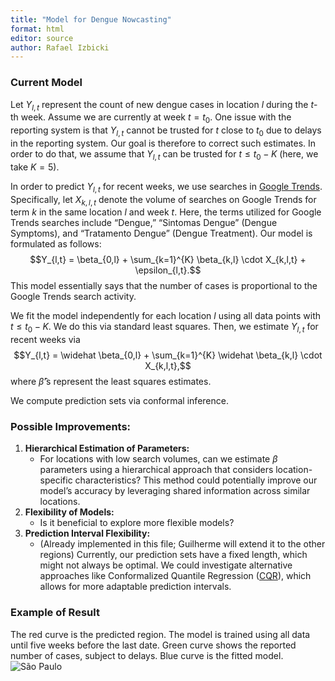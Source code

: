 ```yaml
---
title: "Model for Dengue Nowcasting"
format: html
editor: source
author: Rafael Izbicki
---
```


### Current Model

Let $Y_{l,t}$ represent the count of new dengue cases in location $l$ during the $t$-th week. Assume we are currently at week $t=t_0$. One issue with the reporting system is that $Y_{l,t}$ cannot be trusted for $t$ close to $t_0$ due to delays in the reporting system. Our goal is therefore to correct such estimates. In order to do that, we assume that $Y_{l,t}$ can be trusted for $t\leq t_0-K$ (here, we take $K=5$).

In order to predict $Y_{l,t}$ for recent weeks, we use searches in [Google Trends](https://trends.google.com.br/trends/). Specifically, let $X_{k,l,t}$ denote the volume of searches on Google Trends for term $k$ in the same location $l$ and week $t$. Here, the terms utilized for Google Trends searches include "Dengue," "Sintomas Dengue" (Dengue Symptoms), and "Tratamento Dengue" (Dengue Treatment). Our model is formulated as follows: $$Y_{l,t} = \beta_{0,l} + \sum_{k=1}^{K} \beta_{k,l} \cdot X_{k,l,t} + \epsilon_{l,t}.$$ This model essentially says that the number of cases is proportional to the Google Trends search activity.

We fit the model independently for each location $l$ using all data points with $t \leq t_0-K$. We do this via standard least squares. Then, we estimate $Y_{l,t}$ for recent weeks via $$Y_{l,t} = \widehat \beta_{0,l} + \sum_{k=1}^{K} \widehat \beta_{k,l} \cdot X_{k,l,t},$$ where $\widehat \beta$'s represent the least squares estimates.

We compute prediction sets via conformal inference.

### Possible Improvements:

1.  **Hierarchical Estimation of Parameters:**
    -   For locations with low search volumes, can we estimate $\beta$ parameters using a hierarchical approach that considers location-specific characteristics? This method could potentially improve our model's accuracy by leveraging shared information across similar locations.
2.  **Flexibility of Models:**
    -   Is it beneficial to explore more flexible models?
3.  **Prediction Interval Flexibility:**
    -   (Already implemented in this file; Guilherme will extend it to the other regions) Currently, our prediction sets have a fixed length, which might not always be optimal. We could investigate alternative approaches like Conformalized Quantile Regression ([CQR](https://proceedings.neurips.cc/paper_files/paper/2019/hash/5103c3584b063c431bd1268e9b5e76fb-Abstract.html)), which allows for more adaptable prediction intervals.
    
### Example of Result

The red curve is the predicted region. The model is trained using all data until five weeks before the last date. Green curve shows the reported number of cases, subject to delays. Blue curve is the fitted model.
![São Paulo](figures/sp_qr.png)
